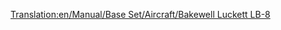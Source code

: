 [[Translation:en/Manual/Base Set/Aircraft/Bakewell Luckett LB-8]]

{{nl/Vliegtuig|Name=Bakewell Luckett LB-8
|Image=[[File:en/McDonnellDouglasDC-8.png|Bakewell Luckett LB-8]]
|Cost=36,914 (73.828)
|Speed=947 kph (592 MPH)
|Annual=6,750 (13.500)
|Designed=1958 
|Lifespan=23
|Capacity=200 passagiers & 30 zakken post
|Description=De Bakewell Luckett LB-8 is het eerste vliegtuig met 4 straalmotoren en is enorm groot. Stort waarschijnlijk neer op kleine vliegvelden, en dus zijn de aanloopkosten hoog.
|Real-lifeWikilink=Douglas DC-8
|Real-life=McDonnell Douglas DC-8
}}